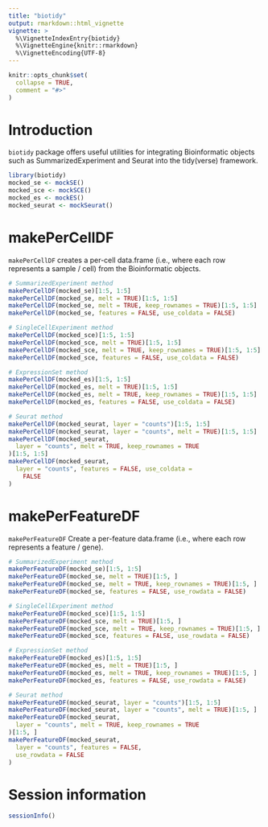 ```yaml
---
title: "biotidy"
output: rmarkdown::html_vignette
vignette: >
  %\VignetteIndexEntry{biotidy}
  %\VignetteEngine{knitr::rmarkdown}
  %\VignetteEncoding{UTF-8}
---
```


```r
knitr::opts_chunk$set(
  collapse = TRUE,
  comment = "#>"
)
```

# Introduction

`biotidy` package offers useful utilities for integrating Bioinformatic objects
such as SummarizedExperiment and Seurat into the tidy(verse) framework. 

```r
library(biotidy)
mocked_se <- mockSE()
mocked_sce <- mockSCE()
mocked_es <- mockES()
mocked_seurat <- mockSeurat()
```

# makePerCellDF
`makePerCellDF` creates a per-cell data.frame (i.e., where each row represents a
sample / cell) from the Bioinformatic objects.

```r
# SummarizedExperiment method
makePerCellDF(mocked_se)[1:5, 1:5]
makePerCellDF(mocked_se, melt = TRUE)[1:5, 1:5]
makePerCellDF(mocked_se, melt = TRUE, keep_rownames = TRUE)[1:5, 1:5]
makePerCellDF(mocked_se, features = FALSE, use_coldata = FALSE)
```


```r
# SingleCellExperiment method
makePerCellDF(mocked_sce)[1:5, 1:5]
makePerCellDF(mocked_sce, melt = TRUE)[1:5, 1:5]
makePerCellDF(mocked_sce, melt = TRUE, keep_rownames = TRUE)[1:5, 1:5]
makePerCellDF(mocked_sce, features = FALSE, use_coldata = FALSE)
```


```r
# ExpressionSet method
makePerCellDF(mocked_es)[1:5, 1:5]
makePerCellDF(mocked_es, melt = TRUE)[1:5, 1:5]
makePerCellDF(mocked_es, melt = TRUE, keep_rownames = TRUE)[1:5, 1:5]
makePerCellDF(mocked_es, features = FALSE, use_coldata = FALSE)
```

```r
# Seurat method
makePerCellDF(mocked_seurat, layer = "counts")[1:5, 1:5]
makePerCellDF(mocked_seurat, layer = "counts", melt = TRUE)[1:5, 1:5]
makePerCellDF(mocked_seurat,
  layer = "counts", melt = TRUE, keep_rownames = TRUE
)[1:5, 1:5]
makePerCellDF(mocked_seurat,
  layer = "counts", features = FALSE, use_coldata =
    FALSE
)
```

# makePerFeatureDF
`makePerFeatureDF` Create a per-feature data.frame (i.e., where each row
represents a feature / gene). 

```r
# SummarizedExperiment method
makePerFeatureDF(mocked_se)[1:5, 1:5]
makePerFeatureDF(mocked_se, melt = TRUE)[1:5, ]
makePerFeatureDF(mocked_se, melt = TRUE, keep_rownames = TRUE)[1:5, ]
makePerFeatureDF(mocked_se, features = FALSE, use_rowdata = FALSE)
```


```r
# SingleCellExperiment method
makePerFeatureDF(mocked_sce)[1:5, 1:5]
makePerFeatureDF(mocked_sce, melt = TRUE)[1:5, ]
makePerFeatureDF(mocked_sce, melt = TRUE, keep_rownames = TRUE)[1:5, ]
makePerFeatureDF(mocked_sce, features = FALSE, use_rowdata = FALSE)
```


```r
# ExpressionSet method
makePerFeatureDF(mocked_es)[1:5, 1:5]
makePerFeatureDF(mocked_es, melt = TRUE)[1:5, ]
makePerFeatureDF(mocked_es, melt = TRUE, keep_rownames = TRUE)[1:5, ]
makePerFeatureDF(mocked_es, features = FALSE, use_rowdata = FALSE)
```

```r
# Seurat method
makePerFeatureDF(mocked_seurat, layer = "counts")[1:5, 1:5]
makePerFeatureDF(mocked_seurat, layer = "counts", melt = TRUE)[1:5, ]
makePerFeatureDF(mocked_seurat,
  layer = "counts", melt = TRUE, keep_rownames = TRUE
)[1:5, ]
makePerFeatureDF(mocked_seurat,
  layer = "counts", features = FALSE,
  use_rowdata = FALSE
)
```

# Session information {-}

```r
sessionInfo()
```

